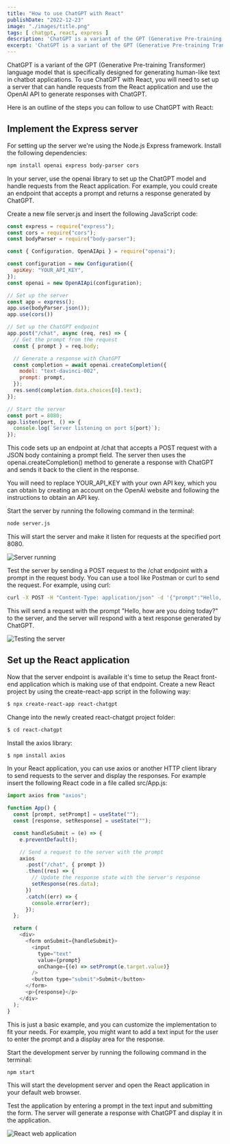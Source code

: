 ```yaml
---
title: "How to use ChatGPT with React"
publishDate: "2022-12-23"
image: "./images/title.png"
tags: [ chatgpt, react, express ]
description: 'ChatGPT is a variant of the GPT (Generative Pre-training Transformer) language model that is specifically designed for generating human-like text in chatbot applications. To use ChatGPT with React, you will need to set up a server that can handle requests from the React application and use the OpenAI API to generate responses with ChatGPT.' 
excerpt: 'ChatGPT is a variant of the GPT (Generative Pre-training Transformer) language model that is specifically designed for generating human-like text in chatbot applications. To use ChatGPT with React, you will need to set up a server that can handle requests from the React application and use the OpenAI API to generate responses with ChatGPT.' 
---
```


ChatGPT is a variant of the GPT (Generative Pre-training Transformer) language model that is specifically designed for generating human-like text in chatbot applications. To use ChatGPT with React, you will need to set up a server that can handle requests from the React application and use the OpenAI API to generate responses with ChatGPT.

Here is an outline of the steps you can follow to use ChatGPT with React:

## Implement the Express server

For setting up the server we're using the Node.js Express framework. Install the following dependencies:

```bash
npm install openai express body-parser cors
````

In your server, use the openai library to set up the ChatGPT model and handle requests from the React application. For example, you could create an endpoint that accepts a prompt and returns a response generated by ChatGPT.

Create a new file server.js and insert the following JavaScript code:

```js
const express = require("express");
const cors = require("cors");
const bodyParser = require("body-parser");

const { Configuration, OpenAIApi } = require("openai");

const configuration = new Configuration({
  apiKey: "YOUR_API_KEY",
});
const openai = new OpenAIApi(configuration);

// Set up the server
const app = express();
app.use(bodyParser.json());
app.use(cors())

// Set up the ChatGPT endpoint
app.post("/chat", async (req, res) => {
  // Get the prompt from the request
  const { prompt } = req.body;

  // Generate a response with ChatGPT
  const completion = await openai.createCompletion({
    model: "text-davinci-002",
    prompt: prompt,
  });
  res.send(completion.data.choices[0].text);
});

// Start the server
const port = 8080;
app.listen(port, () => {
  console.log(`Server listening on port ${port}`);
});
```

This code sets up an endpoint at /chat that accepts a POST request with a JSON body containing a prompt field. The server then uses the openai.createCompletion() method to generate a response with ChatGPT and sends it back to the client in the response.

You will need to replace YOUR_API_KEY with your own API key, which you can obtain by creating an account on the OpenAI website and following the instructions to obtain an API key.

Start the server by running the following command in the terminal:

```bash
node server.js
```

This will start the server and make it listen for requests at the specified port 8080.

![Server running](images/10.png)

Test the server by sending a POST request to the /chat endpoint with a prompt in the request body. You can use a tool like Postman or curl to send the request. For example, using curl:

```bash
curl -X POST -H "Content-Type: application/json" -d '{"prompt":"Hello, how are you doing today?"}' http://localhost:8080/chat
```

This will send a request with the prompt "Hello, how are you doing today?" to the server, and the server will respond with a text response generated by ChatGPT.

![Testing the server](images/20.png)

## Set up the React application

Now that the server endpoint is available it's time to setup the React front-end application which is making use of that endpoint. Create a new React project by using the create-react-app script in the following way:

```bash
$ npx create-react-app react-chatgpt
```

Change into the newly created react-chatgpt project folder:

```bash
$ cd react-chatgpt
```

Install the axios library:

```bash
$ npm install axios
```

In your React application, you can use axios or another HTTP client library to send requests to the server and display the responses. For example insert the following React code in a file called src/App.js:

```js
import axios from "axios";

function App() {
  const [prompt, setPrompt] = useState("");
  const [response, setResponse] = useState("");

  const handleSubmit = (e) => {
    e.preventDefault();

    // Send a request to the server with the prompt
    axios
      .post("/chat", { prompt })
      .then((res) => {
        // Update the response state with the server's response
        setResponse(res.data);
      })
      .catch((err) => {
        console.error(err);
      });
  };

  return (
    <div>
      <form onSubmit={handleSubmit}>
        <input
          type="text"
          value={prompt}
          onChange={(e) => setPrompt(e.target.value)}
        />
        <button type="submit">Submit</button>
      </form>
      <p>{response}</p>
    </div>
  );
}
```

This is just a basic example, and you can customize the implementation to fit your needs. For example, you might want to add a text input for the user to enter the prompt and a display area for the response.

Start the development server by running the following command in the terminal:

```bash
npm start
```

This will start the development server and open the React application in your default web browser.

Test the application by entering a prompt in the text input and submitting the form. The server will generate a response with ChatGPT and display it in the application.

![React web application](images/30.png)



